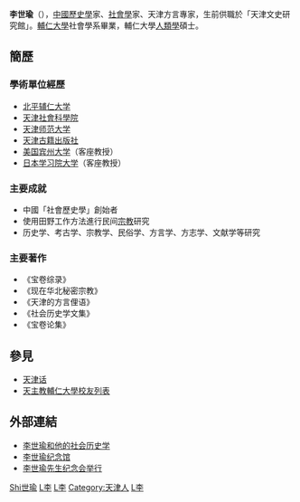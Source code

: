 '''李世瑜'''（{{bd|1922年|2月|2010年|12月29日|catIdx=Li李世瑜}}），[[中國|中國]][[歷史學|歷史學]]家、[[社會學|社會學]]家、天津方言專家，生前供職於「天津文史研究館」。[[輔仁大學|輔仁大學]]社會學系畢業，輔仁大學[[人類學|人類學]]碩士。

==簡歷==
===學術單位經歷===
*[[北平辅仁大学|北平辅仁大学]]
*[[天津社會科學院|天津社會科學院]]
*[[天津师范大学|天津师范大学]]
*[[天津古籍出版社|天津古籍出版社]]
*[[美国|美国]][[宾州大学|宾州大学]]（客座教授）
*[[日本|日本]][[学习院大学|学习院大学]]（客座教授）

===主要成就===
*中國「社會歷史學」創始者
*使用田野工作方法進行民间[[宗教|宗教]]研究
*历史学、考古学、宗教学、民俗学、方言学、方志学、文献学等研究

===主要著作===
*《宝卷综录》
*《现在华北秘密宗教》
*《天津的方言俚语》
*《社会历史学文集》
*《宝卷论集》

==參見==
*[[天津话|天津话]]
*[[天主教輔仁大學校友列表|天主教輔仁大學校友列表]]

==外部連結==
*[http://www.gmw.cn/02blqs/2007-12/07/content_749423.htm 李世瑜和他的社会历史学]
*[https://web.archive.org/web/20150603222722/http://www.fenfenyu.com/Memorial_Static/4572/Memorial.html 李世瑜纪念馆]
*[http://culture.jwb.com.cn/art/2011/4/19/art_15_20219.html 李世瑜先生纪念会举行]{{dead link|date=2018年3月 |bot=InternetArchiveBot |fix-attempted=yes }}

{{DEFAULTSORT:Li李世瑜}}
[[Category:李姓|Shi世瑜]]
[[Category:中国历史学家|L李]]
[[Category:中国社会学家|L李]]
[[Category:天津人|Category:天津人]]
[[Category:輔仁大學校友_(北京)|L李]]